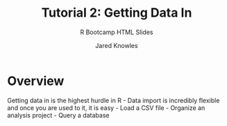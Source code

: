 % Tutorial 2: Getting Data In
% R Bootcamp HTML Slides
% Jared Knowles

# Overview
Getting data in is the highest hurdle in R
- Data import is incredibly flexible and once you are used to it, it is easy
- Load a CSV file
- Organize an analysis project
- Query a database